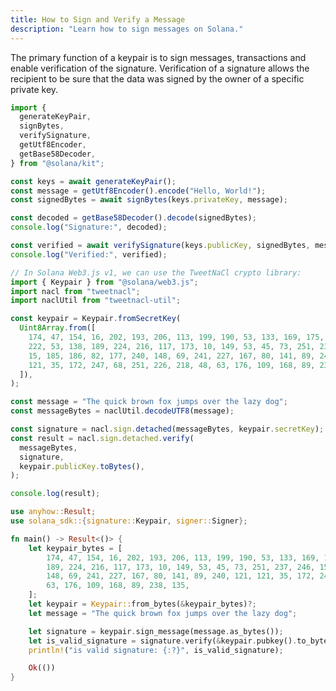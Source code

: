 ```yaml
---
title: How to Sign and Verify a Message
description: "Learn how to sign messages on Solana."
---
```


The primary function of a keypair is to sign messages, transactions and enable
verification of the signature. Verification of a signature allows the recipient
to be sure that the data was signed by the owner of a specific private key.

<CodeTabs storage="cookbook" flags="r">

```typescript !! title="Kit"
import {
  generateKeyPair,
  signBytes,
  verifySignature,
  getUtf8Encoder,
  getBase58Decoder,
} from "@solana/kit";

const keys = await generateKeyPair();
const message = getUtf8Encoder().encode("Hello, World!");
const signedBytes = await signBytes(keys.privateKey, message);

const decoded = getBase58Decoder().decode(signedBytes);
console.log("Signature:", decoded);

const verified = await verifySignature(keys.publicKey, signedBytes, message);
console.log("Verified:", verified);
```

```typescript !! title="Legacy"
// In Solana Web3.js v1, we can use the TweetNaCl crypto library:
import { Keypair } from "@solana/web3.js";
import nacl from "tweetnacl";
import naclUtil from "tweetnacl-util";

const keypair = Keypair.fromSecretKey(
  Uint8Array.from([
    174, 47, 154, 16, 202, 193, 206, 113, 199, 190, 53, 133, 169, 175, 31, 56,
    222, 53, 138, 189, 224, 216, 117, 173, 10, 149, 53, 45, 73, 251, 237, 246,
    15, 185, 186, 82, 177, 240, 148, 69, 241, 227, 167, 80, 141, 89, 240, 121,
    121, 35, 172, 247, 68, 251, 226, 218, 48, 63, 176, 109, 168, 89, 238, 135,
  ]),
);

const message = "The quick brown fox jumps over the lazy dog";
const messageBytes = naclUtil.decodeUTF8(message);

const signature = nacl.sign.detached(messageBytes, keypair.secretKey);
const result = nacl.sign.detached.verify(
  messageBytes,
  signature,
  keypair.publicKey.toBytes(),
);

console.log(result);
```

```rust !! title="Rust"
use anyhow::Result;
use solana_sdk::{signature::Keypair, signer::Signer};

fn main() -> Result<()> {
    let keypair_bytes = [
        174, 47, 154, 16, 202, 193, 206, 113, 199, 190, 53, 133, 169, 175, 31, 56, 222, 53, 138,
        189, 224, 216, 117, 173, 10, 149, 53, 45, 73, 251, 237, 246, 15, 185, 186, 82, 177, 240,
        148, 69, 241, 227, 167, 80, 141, 89, 240, 121, 121, 35, 172, 247, 68, 251, 226, 218, 48,
        63, 176, 109, 168, 89, 238, 135,
    ];
    let keypair = Keypair::from_bytes(&keypair_bytes)?;
    let message = "The quick brown fox jumps over the lazy dog";

    let signature = keypair.sign_message(message.as_bytes());
    let is_valid_signature = signature.verify(&keypair.pubkey().to_bytes(), message.as_bytes());
    println!("is valid signature: {:?}", is_valid_signature);

    Ok(())
}
```

</CodeTabs>
